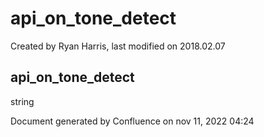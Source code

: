 
# api_on_tone_detect 

 Created by  Ryan Harris, last modified on 2018.02.07

## api_on_tone_detect

string

Document generated by Confluence on nov 11, 2022 04:24
